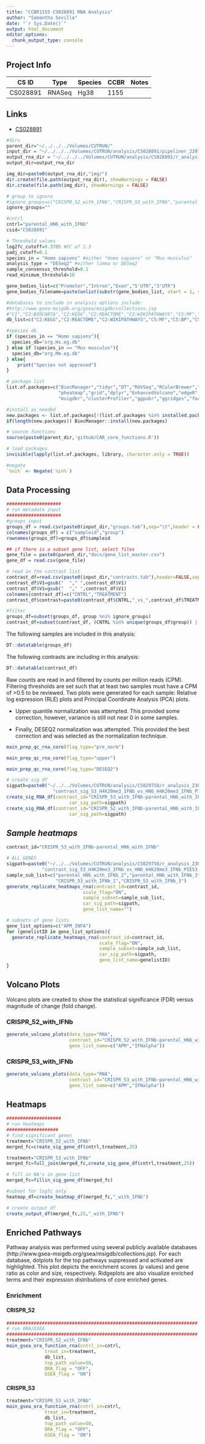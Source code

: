 ```yaml
---
title: "CCBR1155 CS028891 RNA Analysis"
author: "Samantha Sevilla"
date: "`r Sys.Date()`"
output: html_document
editor_options: 
  chunk_output_type: console
---
```


## Project Info
| CS ID | Type | Species | CCBR | Notes | 
| -- | -- | -- | -- | -- |
| CS028891 | RNASeq | Hg38 | 1155 | |

## Links
- [CS028891](https://hpcnihapps.cit.nih.gov/genome/cgi-bin/hgTracks?db=hg38&lastVirtModeType=default&lastVirtModeExtraState=&virtModeType=default&virtMode=0&nonVirtPosition=&position=chr1%3A228424845%2D228425360&hgsid=138045_YaxblMavQd49PFnKV3dfLnT9Icne)

```r
#dirs
parent_dir="~/../../../Volumes/CUTRUN/"
input_dir = "~/../../../Volumes/CUTRUN/analysis/CS028891/pipeliner_220713/"
output_rna_dir = "~/../../../Volumes/CUTRUN/analysis/CS028891/r_analysis_230323_newannotation/"
output_dir=output_rna_dir

img_dir=paste0(output_rna_dir,"img/")
dir.create(file.path(output_rna_dir), showWarnings = FALSE)
dir.create(file.path(img_dir), showWarnings = FALSE)
```

```r
# group to ignore
#ignore_groups=c("CRISPR_52_with_IFNb","CRISPR_53_with_IFNb","parental_HN6_with_IFNb")
ignore_groups=""

#cntrl
cntrl="parental_HN6_with_IFNb"
csid="CS028891"

# Threshold values
log2fc_cutoff=0.3785 #FC of 1.3
padj_cutoff=0.1
species_in = "Homo sapiens" #either "Homo sapiens" or "Mus musculus"
analysis_type = "DESeq2" #either limma or DESeq2
sample_consensus_threshold=0.1
read_minimum_threshold=10

gene_bodies_list=c("Promoter","Intron","Exon","5'UTR","3'UTR")
gene_bodies_filename=paste(unlist(substr(gene_bodies_list, start = 1, stop = 1)),collapse="")

#databases to include in analysis options include:
#http://www.gsea-msigdb.org/gsea/msigdb/collections.jsp
#"C1","C2:BIOCARTA","C2:KEGG","C2:REACTOME","C2:WIKIPATHWAYS","C5:MF","C5:BP","C5:CC","H"
db_list=c("C2:KEGG","C2:REACTOME","C2:WIKIPATHWAYS","C5:MF","C5:BP","C5:CC")

```

```r
#species db
if (species_in == "Homo sapiens"){
  species_db="org.Hs.eg.db"
} else if (species_in == "Mus musculus"){
  species_db="org.Mm.eg.db"
} else{
    print("Species not approved")
}

# package list
list.of.packages=c("BiocManager","tidyr","DT","RUVSeq","RColorBrewer","textshape",
                   "pheatmap","grid","dplyr","EnhancedVolcano","edgeR","DESeq2","ggplot2","plotly",
                   "msigdbr","clusterProfiler","ggpubr","ggridges","factoextra","gplots","ReactomePA",species_db)

#install as needed
new.packages <- list.of.packages[!(list.of.packages %in% installed.packages()[,"Package"])]
if(length(new.packages)) BiocManager::install(new.packages)

# source functions
source(paste0(parent_dir,'github/CAR_core_functions.R'))

# load packages
invisible(lapply(list.of.packages, library, character.only = TRUE))

#negate
`%ni%` <- Negate(`%in%`)
```


## **Data Processing**

```r
####################
# run metadata input
####################
#groups input
groups_df = read.csv(paste0(input_dir,"groups.tab"),sep="\t",header = FALSE)[,c("V1","V2")]
colnames(groups_df) = c("sampleid","group")
rownames(groups_df)=groups_df$sampleid

## if there is a subset gene list, select files
gene_file = paste0(parent_dir,"docs/gene_list_master.csv")
gene_df = read.csv(gene_file)

# read in the contrast list
contrast_df=read.csv(paste0(input_dir,"contrasts.tab"),header=FALSE,sep="\t")
contrast_df$V1=gsub("  "," ",contrast_df$V1)
contrast_df$V1=gsub("  "," ",contrast_df$V1)
colnames(contrast_df)=c("CNTRL","TREATMENT")
contrast_df$contrast=paste0(contrast_df$CNTRL,"_vs_",contrast_df$TREATMENT)

#filter
groups_df=subset(groups_df, group %ni% ignore_groups)
contrast_df=subset(contrast_df, (CNTRL %in% unique(groups_df$group)) | (TREATMENT %in% unique(groups_df$group)))
```

The following samples are included in this analysis:
```r
DT::datatable(groups_df)
```

The following contrasts are including in this analysis:
```r
DT::datatable(contrast_df)
```

Raw counts are read in and filtered by counts per million reads (CPM). Filtering thresholds are set such that at least two samples must have a CPM of >0.5 to be reviewed. Two plots were generated for each sample: Relative log expression (RLE) plots and Principal Coordinate Analysis (PCA) plots.

- Upper quantile normalization was attempted. This provided some correction, however, variance is still not near 0 in some samples.

- Finally, DESEQ2 normalization was attempted. This provided the best correction and was selected as the normalization technique.

```r
main_prep_qc_rna_core(flag_type="pre_norm")

main_prep_qc_rna_core(flag_type="upper")

main_prep_qc_rna_core(flag_type="DESEQ2")
```

```r
# create sig df
sigpath=paste0("~/../../Volumes/CUTRUN/analysis/CS029758/r_analysis_230321_newannotations/",
                 "contrast_sig_53_H4K20me3_IFNb_vs_HN6_H4K20me3_IFNb_PIE53.csv")
create_sig_RNA_df(contrast_id="CRISPR_53_with_IFNb-parental_HN6_with_IFNb",
                       car_sig_path=sigpath)
create_sig_RNA_df(contrast_id="CRISPR_52_with_IFNb-parental_HN6_with_IFNb",
                       car_sig_path=sigpath)
```

## *Sample heatmaps* 
```r
contrast_id="CRISPR_53_with_IFNb-parental_HN6_with_IFNb"

# ALL GENES
sigpath=paste0("~/../../Volumes/CUTRUN/analysis/CS029758/r_analysis_230223/",
             "contrast_sig_53_H4K20me3_IFNb_vs_HN6_H4K20me3_IFNb_PIE53.csv")
sample_sub_list=c("parental_HN6_with_IFNb_2","parental_HN6_with_IFNb_3",
                  "CRISPR_53_with_IFNb_1","CRISPR_53_with_IFNb_3")
generate_replicate_heatmaps_rna(contrast_id=contrast_id,
                            scale_flag="ON",
                            sample_subset=sample_sub_list,
                            car_sig_path=sigpath,
                            gene_list_name="")

# subsets of gene lists
gene_list_options=c("APM_INFA")
for (genelistID in gene_list_options){
  generate_replicate_heatmaps_rna(contrast_id=contrast_id,
                                  scale_flag="ON",
                                  sample_subset=sample_sub_list,
                                  car_sig_path=sigpath,
                                  gene_list_name=genelistID)
}
```


## **Volcano Plots**

Volcano plots are created to show the statistical significance (FDR) versus magnitude of change (fold change).

### CRISPR_52_with_IFNb {.tabset}
```r
generate_volcano_plots(data_type="RNA",
                       contrast_id="CRISPR_52_with_IFNb-parental_HN6_with_IFNb",
                       gene_list_name=c("APM","IFNalpha"))
```

### CRISPR_53_with_IFNb {.tabset}
```r
generate_volcano_plots(data_type="RNA",
                       contrast_id="CRISPR_53_with_IFNb-parental_HN6_with_IFNb",
                       gene_list_name=c("APM","IFNalpha"))
```

## **Heatmaps**

```r
####################
# run heatmaps
###################
# find significant genes
treatment="CRISPR_52_with_IFNb"
merged_fc=create_sig_gene_df(cntrl,treatment,25)

treatment="CRISPR_53_with_IFNb"
merged_fc=full_join(merged_fc,create_sig_gene_df(cntrl,treatment,25))

# fill in NA's in gene list
merged_fc=fillin_sig_gene_df(merged_fc)

#subset for logfc only
heatmap_df=create_heatmap_df(merged_fc,"_with_IFNb")

# create output df
create_output_df(merged_fc,25,"_with_IFNb")
```


## **Enriched Pathways** 

Pathway analysis was performed using several publicly available databases (http://www.gsea-msigdb.org/gsea/msigdb/collections.jsp). For each database, dotplots 
for the top pathways suppressed and activated are highlighted. This plot depicts 
the enrichment scores (p values) and gene ratio as color and size, respectively.
Ridgeplots are also visualize enriched terms and their expression distributions 
of core enriched genes.

### Enrichment {.tabset}

#### CRISPR_52
```r
######################################################################
# run ORA/GSEA
######################################################################
treatment="CRISPR_52_with_IFNb"
main_gsea_ora_function_rna(cntrl_in=cntrl,
              treat_in=treatment,
              db_list,
              top_path_value=50,
              ORA_flag = "OFF",
              GSEA_flag = "ON")
```

#### CRISPR_53
```r
treatment="CRISPR_53_with_IFNb"
main_gsea_ora_function_rna(cntrl_in=cntrl,
              treat_in=treatment,
              db_list,
              top_path_value=50,
              ORA_flag = "OFF",
              GSEA_flag = "ON")
```